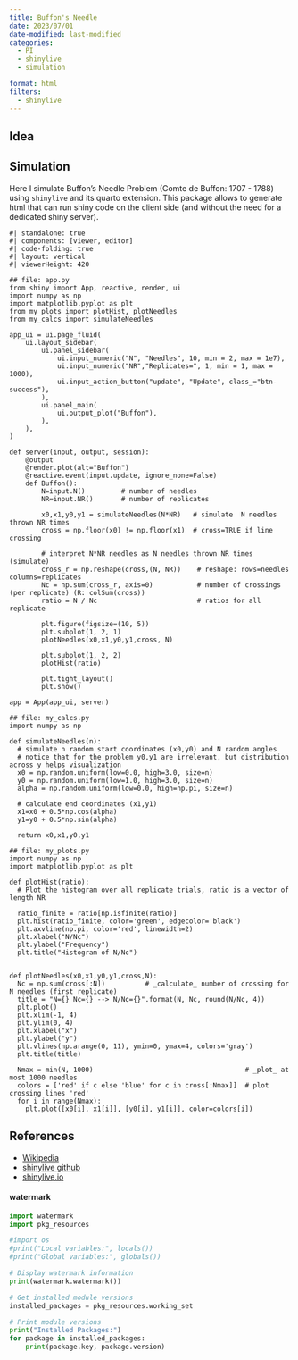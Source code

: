 ```yaml
---
title: Buffon's Needle
date: 2023/07/01
date-modified: last-modified
categories: 
  - PI
  - shinylive
  - simulation

format: html
filters:
  - shinylive
---
```


## Idea

## Simulation

Here I simulate Buffon's Needle Problem (Comte de Buffon: 1707 - 1788) using `shinylive` and its quarto extension. This package allows to generate html that can run shiny code on the client side (and without the need for a dedicated shiny server).

``` shinylive-python
#| standalone: true
#| components: [viewer, editor]
#| code-folding: true
#| layout: vertical
#| viewerHeight: 420

## file: app.py
from shiny import App, reactive, render, ui
import numpy as np
import matplotlib.pyplot as plt
from my_plots import plotHist, plotNeedles
from my_calcs import simulateNeedles

app_ui = ui.page_fluid(
    ui.layout_sidebar(
        ui.panel_sidebar(
            ui.input_numeric("N", "Needles", 10, min = 2, max = 1e7),
            ui.input_numeric("NR","Replicates=", 1, min = 1, max = 1000),
            ui.input_action_button("update", "Update", class_="btn-success"),
        ),
        ui.panel_main(
            ui.output_plot("Buffon"),
        ),
    ),
)

def server(input, output, session):
    @output
    @render.plot(alt="Buffon")
    @reactive.event(input.update, ignore_none=False)
    def Buffon():
        N=input.N()         # number of needles
        NR=input.NR()       # number of replicates
     
        x0,x1,y0,y1 = simulateNeedles(N*NR)   # simulate  N needles thrown NR times
        cross = np.floor(x0) != np.floor(x1)  # cross=TRUE if line crossing
        
        # interpret N*NR needles as N needles thrown NR times (simulate)
        cross_r = np.reshape(cross,(N, NR))    # reshape: rows=needles columns=replicates
        Nc = np.sum(cross_r, axis=0)           # number of crossings (per replicate) (R: colSum(cross))
        ratio = N / Nc                         # ratios for all replicate

        plt.figure(figsize=(10, 5))
        plt.subplot(1, 2, 1)
        plotNeedles(x0,x1,y0,y1,cross, N)
        
        plt.subplot(1, 2, 2)
        plotHist(ratio)

        plt.tight_layout()
        plt.show()

app = App(app_ui, server)

## file: my_calcs.py
import numpy as np

def simulateNeedles(n):
  # simulate n random start coordinates (x0,y0) and N random angles
  # notice that for the problem y0,y1 are irrelevant, but distribution across y helps visualization
  x0 = np.random.uniform(low=0.0, high=3.0, size=n)
  y0 = np.random.uniform(low=1.0, high=3.0, size=n)
  alpha = np.random.uniform(low=0.0, high=np.pi, size=n)    

  # calculate end coordinates (x1,y1)
  x1=x0 + 0.5*np.cos(alpha)
  y1=y0 + 0.5*np.sin(alpha)

  return x0,x1,y0,y1
  
## file: my_plots.py
import numpy as np
import matplotlib.pyplot as plt

def plotHist(ratio):
  # Plot the histogram over all replicate trials, ratio is a vector of length NR

  ratio_finite = ratio[np.isfinite(ratio)]
  plt.hist(ratio_finite, color='green', edgecolor='black')
  plt.axvline(np.pi, color='red', linewidth=2)
  plt.xlabel("N/Nc")
  plt.ylabel("Frequency")
  plt.title("Histogram of N/Nc")

  
def plotNeedles(x0,x1,y0,y1,cross,N):
  Nc = np.sum(cross[:N])          # _calculate_ number of crossing for N needles (first replicate) 
  title = "N={} Nc={} --> N/Nc={}".format(N, Nc, round(N/Nc, 4))
  plt.plot()
  plt.xlim(-1, 4)
  plt.ylim(0, 4)
  plt.xlabel("x")
  plt.ylabel("y")
  plt.vlines(np.arange(0, 11), ymin=0, ymax=4, colors='gray')
  plt.title(title)
  
  Nmax = min(N, 1000)                                      # _plot_ at most 1000 needles
  colors = ['red' if c else 'blue' for c in cross[:Nmax]]  # plot crossing lines 'red'
  for i in range(Nmax):
    plt.plot([x0[i], x1[i]], [y0[i], y1[i]], color=colors[i])
```

## References

-   [Wikipedia](https://en.wikipedia.org/wiki/Buffon%27s_needle_problem)
-   [shinylive github](https://github.com/quarto-ext/shinylive)
-   [shinylive.io](https://shinylive.io/py/examples/)

::: {.callout-tip collapse="true"}
#### watermark

```python
import watermark
import pkg_resources

#import os
#print("Local variables:", locals())
#print("Global variables:", globals())

# Display watermark information
print(watermark.watermark())

# Get installed module versions
installed_packages = pkg_resources.working_set

# Print module versions
print("Installed Packages:")
for package in installed_packages:
    print(package.key, package.version)
```
:::
